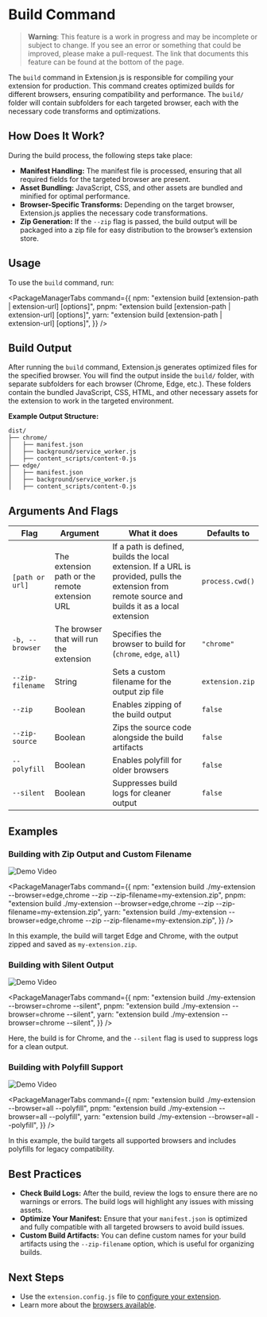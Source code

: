 
<AvatarImage icon="extension" />

# Build Command

> **Warning**: This feature is a work in progress and may be incomplete or subject to change. If you see an error or something that could be improved, please make a pull-request. The link that documents this feature can be found at the bottom of the page.

The `build` command in Extension.js is responsible for compiling your extension for production.
This command creates optimized builds for different browsers, ensuring compatibility and performance.
The `build/` folder will contain subfolders for each targeted browser, each with the necessary code transforms and optimizations.

## How Does It Work?

During the build process, the following steps take place:

- **Manifest Handling:** The manifest file is processed, ensuring that all required fields for the targeted browser are present.
- **Asset Bundling:** JavaScript, CSS, and other assets are bundled and minified for optimal performance.
- **Browser-Specific Transforms:** Depending on the target browser, Extension.js applies the necessary code transformations.
- **Zip Generation:** If the `--zip` flag is passed, the build output will be packaged into a zip file for easy distribution to the browser’s extension store.

## Usage

To use the `build` command, run:

<PackageManagerTabs
  command={{
    npm: "extension build [extension-path | extension-url] [options]",
    pnpm: "extension build [extension-path | extension-url] [options]",
    yarn: "extension build [extension-path | extension-url] [options]",
  }}
/>

## Build Output

After running the `build` command, Extension.js generates optimized files for the specified browser.
You will find the output inside the `build/` folder, with separate subfolders for each browser (Chrome, Edge, etc.).
These folders contain the bundled JavaScript, CSS, HTML, and other necessary assets for the extension to work in the targeted environment.

**Example Output Structure:**

```plaintext
dist/
├── chrome/
│   ├── manifest.json
│   ├── background/service_worker.js
│   ├── content_scripts/content-0.js
├── edge/
│   ├── manifest.json
│   ├── background/service_worker.js
│   ├── content_scripts/content-0.js
```

## Arguments And Flags

| Flag             | Argument                                       | What it does                                                                                                                                      | Defaults to     |
| ---------------- | ---------------------------------------------- | ------------------------------------------------------------------------------------------------------------------------------------------------- | --------------- |
| `[path or url]`  | The extension path or the remote extension URL | If a path is defined, builds the local extension. If a URL is provided, pulls the extension from remote source and builds it as a local extension | `process.cwd()` |
| `-b, --browser`  | The browser that will run the extension        | Specifies the browser to build for (`chrome`, `edge`, `all`)                                                                                      | `"chrome"`      |
| `--zip-filename` | String                                         | Sets a custom filename for the output zip file                                                                                                    | `extension.zip` |
| `--zip`          | Boolean                                        | Enables zipping of the build output                                                                                                               | `false`         |
| `--zip-source`   | Boolean                                        | Zips the source code alongside the build artifacts                                                                                                | `false`         |
| `--polyfill`     | Boolean                                        | Enables polyfill for older browsers                                                                                                               | `false`         |
| `--silent`       | Boolean                                        | Suppresses build logs for cleaner output                                                                                                          | `false`         |

## Examples

### Building with Zip Output and Custom Filename

![Demo Video](https://placehold.co/600x400)

<PackageManagerTabs
  command={{
    npm: "extension build ./my-extension --browser=edge,chrome --zip --zip-filename=my-extension.zip",
    pnpm: "extension build ./my-extension --browser=edge,chrome --zip --zip-filename=my-extension.zip",
    yarn: "extension build ./my-extension --browser=edge,chrome --zip --zip-filename=my-extension.zip",
  }}
/>

In this example, the build will target Edge and Chrome, with the output zipped and saved as `my-extension.zip`.

### Building with Silent Output

![Demo Video](https://placehold.co/600x400)

<PackageManagerTabs
  command={{
    npm: "extension build ./my-extension --browser=chrome --silent",
    pnpm: "extension build ./my-extension --browser=chrome --silent",
    yarn: "extension build ./my-extension --browser=chrome --silent",
  }}
/>

Here, the build is for Chrome, and the `--silent` flag is used to suppress logs for a clean output.

### Building with Polyfill Support

![Demo Video](https://placehold.co/600x400)

<PackageManagerTabs
  command={{
    npm: "extension build ./my-extension --browser=all --polyfill",
    pnpm: "extension build ./my-extension --browser=all --polyfill",
    yarn: "extension build ./my-extension --browser=all --polyfill",
  }}
/>

In this example, the build targets all supported browsers and includes polyfills for legacy compatibility.

## Best Practices

- **Check Build Logs:** After the build, review the logs to ensure there are no warnings or errors. The build logs will highlight any issues with missing assets.
- **Optimize Your Manifest:** Ensure that your `manifest.json` is optimized and fully compatible with all targeted browsers to avoid build issues.
- **Custom Build Artifacts:** You can define custom names for your build artifacts using the `--zip-filename` option, which is useful for organizing builds.

## Next Steps

- Use the `extension.config.js` file to [configure your extension](https://github.com/extension-js/extension.js/tree/main/examples).
- Learn more about the [browsers available](../browsers/browsers-available.mdx).
